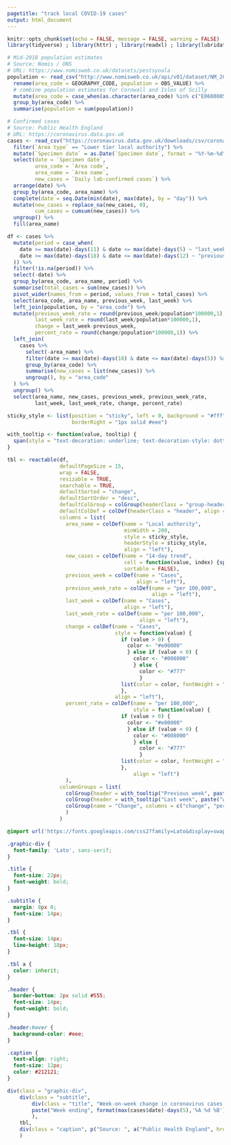 ```yaml
---
pagetitle: "track local COVID-19 cases"
output: html_document
---
```


```r
knitr::opts_chunk$set(echo = FALSE, message = FALSE, warning = FALSE)
library(tidyverse) ; library(httr) ; library(readxl) ; library(lubridate) ; library(reactable) ; library(zoo) ; library(shiny) ; library(sparkline)

# Mid-2018 population estimates
# Source: Nomis / ONS
# URL: https://www.nomisweb.co.uk/datasets/pestsyoala
population <- read_csv("http://www.nomisweb.co.uk/api/v01/dataset/NM_2002_1.data.csv?geography=1820327937...1820328318&date=latest&gender=0&c_age=200&measures=20100&select=geography_code,obs_value") %>% 
  rename(area_code = GEOGRAPHY_CODE, population = OBS_VALUE) %>% 
  # combine population estimates for Cornwall and Isles of Scilly
  mutate(area_code = case_when(as.character(area_code) %in% c("E06000052", "E06000053") ~ "E06000052", TRUE ~ area_code)) %>% 
  group_by(area_code) %>% 
  summarise(population = sum(population))

# Confirmed cases
# Source: Public Health England
# URL: https://coronavirus.data.gov.uk
cases <- read_csv("https://coronavirus.data.gov.uk/downloads/csv/coronavirus-cases_latest.csv") %>% 
  filter(`Area type` == "Lower tier local authority") %>%
  mutate(`Specimen date` = as.Date(`Specimen date`, format = "%Y-%m-%d")) %>% 
  select(date = `Specimen date`,
         area_code = `Area code`,
         area_name = `Area name`,
         new_cases = `Daily lab-confirmed cases`) %>% 
  arrange(date) %>% 
  group_by(area_code, area_name) %>%
  complete(date = seq.Date(min(date), max(date), by = "day")) %>% 
  mutate(new_cases = replace_na(new_cases, 0),
         cum_cases = cumsum(new_cases)) %>% 
  ungroup() %>% 
  fill(area_name)
```

```r
df <- cases %>% 
  mutate(period = case_when(
    date >= max(date)-days(11) & date <= max(date)-days(5) ~ "last_week",
    date >= max(date)-days(18) & date <= max(date)-days(12) ~ "previous_week"
  )) %>% 
  filter(!is.na(period)) %>% 
  select(-date) %>%
  group_by(area_code, area_name, period) %>% 
  summarise(total_cases = sum(new_cases)) %>% 
  pivot_wider(names_from = period, values_from = total_cases) %>% 
  select(area_code, area_name, previous_week, last_week) %>% 
  left_join(population, by = "area_code") %>% 
  mutate(previous_week_rate = round(previous_week/population*100000,1),
         last_week_rate = round(last_week/population*100000,1),
         change = last_week-previous_week,
         percent_rate = round(change/population*100000,1)) %>% 
  left_join(
    cases %>% 
      select(-area_name) %>% 
      filter(date >= max(date)-days(18) & date <= max(date)-days(5)) %>% 
      group_by(area_code) %>% 
      summarise(new_cases = list(new_cases)) %>% 
      ungroup(), by = "area_code"
  ) %>% 
  ungroup() %>% 
  select(area_name, new_cases, previous_week, previous_week_rate, 
         last_week, last_week_rate, change, percent_rate)

sticky_style <- list(position = "sticky", left = 0, background = "#fff", zIndex = 1,
                     borderRight = "1px solid #eee")

with_tooltip <- function(value, tooltip) {
  span(style = "text-decoration: underline; text-decoration-style: dotted;", title = tooltip, value)
}

tbl <- reactable(df, 
                 defaultPageSize = 15,
                 wrap = FALSE,
                 resizable = TRUE,
                 searchable = TRUE,
                 defaultSorted = "change",
                 defaultSortOrder = "desc",
                 defaultColGroup = colGroup(headerClass = "group-header", align = "left"),
                 defaultColDef = colDef(headerClass = "header", align = "left"),
                 columns = list(
                   area_name = colDef(name = "Local authority",
                                      minWidth = 200,
                                      style = sticky_style,
                                      headerStyle = sticky_style,
                                      align = "left"),
                   new_cases = colDef(name = "14-day trend", 
                                      cell = function(value, index) {sparkline(df$new_cases[[index]], type = "line", lineColor = "#387F9D", fillColor = "#AACBD7", lineWidth = 2, spotColor = '#387f9d', minSpotColor = '#387f9d', maxSpotColor = '#e00000', highlightSpotColor = '#000000', highlightLineColor = '#000000', spotRadius = 3)},
                                      sortable = FALSE),
                   previous_week = colDef(name = "Cases",
                                          align = "left"),
                   previous_week_rate = colDef(name = "per 100,000",
                                               align = "left"),
                   last_week = colDef(name = "Cases",
                                      align = "left"),
                   last_week_rate = colDef(name = "per 100,000",
                                           align = "left"),
                   change = colDef(name = "Cases",
                                   style = function(value) {
                                     if (value > 0) {
                                       color <- "#e00000"
                                       } else if (value < 0) {
                                         color <- "#008000"
                                         } else {
                                           color <- "#777"
                                           }
                                     list(color = color, fontWeight = "bold")
                                     },
                                   align = "left"),
                   percent_rate = colDef(name = "per 100,000",
                                         style = function(value) {
                                     if (value > 0) {
                                       color <- "#e00000"
                                       } else if (value < 0) {
                                         color <- "#008000"
                                         } else {
                                           color <- "#777"
                                           }
                                     list(color = color, fontWeight = "bold")
                                     },
                                         align = "left")
                   ),
                 columnGroups = list(
                   colGroup(header = with_tooltip("Previous week", paste("week ending", format(max(cases$date)-days(12),'%A %d %B'))), columns = c("previous_week", "previous_week_rate")),
                   colGroup(header = with_tooltip("Last week", paste("week ending", format(max(cases$date)-days(5),'%A %d %B'))), columns = c("last_week", "last_week_rate")),
                   colGroup(name = "Change", columns = c("change", "percent_rate"))
                   )
                 )
```

```css
@import url('https://fonts.googleapis.com/css2?family=Lato&display=swap');

.graphic-div {
  font-family: 'Lato', sans-serif;
}

.title {
  font-size: 22px;
  font-weight: bold;
}

.subtitle {
  margin: 8px 0;
  font-size: 14px;
}

.tbl {
  font-size: 14px;
  line-height: 18px;
}

.tbl a {
  color: inherit;
}

.header {
  border-bottom: 2px solid #555;
  font-size: 14px;
  font-weight: bold;
}

.header:hover {
  background-color: #eee;
}

.caption {
  text-align: right;
  font-size: 12px;
  color: #212121;
}
```

```r
div(class = "graphic-div",
    div(class = "subtitle",
        div(class = "title", "Week-on-week change in coronavirus cases by local authority"),
        paste("Week ending", format(max(cases$date)-days(5),'%A %d %B'), "compared with previous week")
        ),
    tbl,
    div(class = "caption", p("Source: ", a("Public Health England", href = 'https://coronavirus.data.gov.uk/', target = "_blank"), " | ", a("ONS", href = 'https://www.nomisweb.co.uk/datasets/pestsyoala', target = "_blank")))
    )
```
